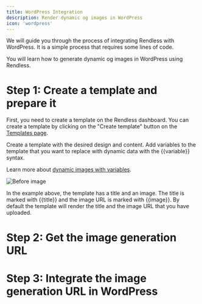 ```yaml
---
title: WordPress Integration
description: Render dynamic og images in WordPress
icon: 'wordpress'
---
```


We will guide you through the process of integrating Rendless with WordPress.
It is a simple process that requires some lines of code.

You will learn how to generate dynamic og images in WordPress using Rendless.

# Step 1: Create a template and prepare it

First, you need to create a template on the Rendless dashboard. 
You can create a template by clicking on the "Create template" button on the [Templates page](https://rendless.com/templates).

Create a template with the desired design and content. Add variables to the template that you want to replace with dynamic data with the {{variable}} syntax.

Learn more about [dynamic images with variables](/essentials/variables).

<Frame
  caption="Template example, dynamic variables are marked with {{}}"
>
  <img src="/images/wordpress-tuto-1.png" alt="Before image" className="rounded-xl" />
</Frame>

In the example above, the template has a title and an image. The title is marked with {{title}} and the image URL is marked with {{image}}. By default the template will render the title and the image URL that you have uploaded.

# Step 2: Get the image generation URL

# Step 3: Integrate the image generation URL in WordPress
